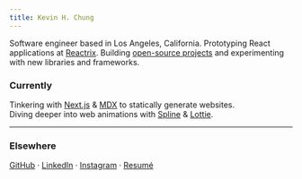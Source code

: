 ```yaml
---
title: Kevin H. Chung
---
```


Software engineer based in <serif>Los Angeles, California</serif>. Prototyping React applications at [Reactrix](https://www.reactrix.app/). Building [open-source projects](https://github.com/kevhjc) and experimenting with new libraries and frameworks.

### <serif>Currently</serif>

Tinkering with [Next.js](https://nextjs.org/) & [MDX](https://mdxjs.com/) to statically generate websites.  
Diving deeper into web animations with [Spline](https://spline.design/) & [Lottie](https://airbnb.design/lottie/).

---

### <serif>Elsewhere</serif>

[GitHub](https://github.com/kevhjc) · [LinkedIn](https://www.linkedin.com/in/kevc/) · [Instagram](https://instagram.com/kevhjc) · [Resumé](https://read.cv/kevc)
